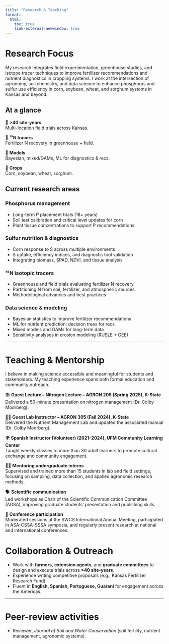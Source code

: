 ```yaml
---
title: "Research & Teaching"
format:
  html:
    toc: true
    link-external-newwindow: true
---
```


# Research Focus

My research integrates field experimentation, greenhouse studies, and isotope tracer techniques to improve fertilizer recommendations and nutrient diagnostics in cropping systems. I work at the intersection of agronomy, soil chemistry, and data science to enhance phosphorus and sulfur use efficiency in corn, soybean, wheat, and sorghum systems in Kansas and beyond.

## At a glance
:::: {.grid}
::: {.g-col-12 .g-col-md-6 .g-col-lg-3}
::: {.callout}
📍 **>40 site-years**  
Multi-location field trials across Kansas.
:::
:::

::: {.g-col-12 .g-col-md-6 .g-col-lg-3}
::: {.callout}
🧪 **¹⁵N tracers**  
Fertilizer N recovery in greenhouse + field.
:::
:::

::: {.g-col-12 .g-col-md-6 .g-col-lg-3}
::: {.callout}
🧮 **Models**  
Bayesian, mixed/GAMs, ML for diagnostics & recs.
:::
:::

::: {.g-col-12 .g-col-md-6 .g-col-lg-3}
::: {.callout}
🌾 **Crops**  
Corn, soybean, wheat, sorghum.
:::
:::
::::


## Current research areas
::: {.panel-tabset}
### Phosphorus management
- Long-term P placement trials (18+ years)  
- Soil test calibration and critical level updates for corn  
- Plant tissue concentrations to support P recommendations  

### Sulfur nutrition & diagnostics
- Corn response to S across multiple environments  
- S uptake, efficiency indices, and diagnostic tool validation  
- Integrating biomass, SPAD, NDVI, and tissue analysis  

### ¹⁵N isotopic tracers
- Greenhouse and field trials evaluating fertilizer N recovery  
- Partitioning N from soil, fertilizer, and atmospheric sources  
- Methodological advances and best practices  

### Data science & modeling
- Bayesian statistics to improve fertilizer recommendations  
- ML for nutrient prediction; decision trees for recs  
- Mixed models and GAMs for long-term data  
- Sensitivity analyses in erosion modeling (RUSLE + GEE)
:::


---

# Teaching & Mentorship

I believe in making science accessible and meaningful for students and stakeholders. My teaching experience spans both formal education and community outreach.

:::: {.grid}
::: {.g-col-6}
::: {.callout}
📚 **Guest Lecture – Nitrogen Lecture – AGRON 205 (Spring 2025), K-State**  
Delivered a 50-minute presentation on nitrogen management (Dr. Colby Moorberg).
:::
:::
::: {.g-col-6}
::: {.callout}
👩‍🏫 **Guest Lab Instructor – AGRON 305 (Fall 2024), K-State**  
Delivered the Nutrient Management Lab and updated the associated manual (Dr. Colby Moorberg).
:::
:::
::: {.g-col-6}
::: {.callout}
🌍 **Spanish Instructor (Volunteer) (2021–2024), UFM Community Learning Center**  
Taught weekly classes to more than 30 adult learners to promote cultural exchange and community engagement.
:::
:::
::: {.g-col-6}
::: {.callout}
🧑‍🔬 **Mentoring undergraduate interns**  
Supervised and trained more than 15 students in lab and field settings, focusing on sampling, data collection, and applied agronomic research methods.
:::
:::
::: {.g-col-6}
::: {.callout}
🗣️ **Scientific communication**  
Led workshops as Chair of the Scientific Communication Committee (AGSA), improving graduate students’ presentation and publishing skills.
:::
:::
::: {.g-col-6}
::: {.callout}
🎤 **Conference participation**  
Moderated sessions at the SWCS International Annual Meeting, participated in ASA-CSSA-SSSA symposia, and regularly present research at national and international conferences.
:::
:::
::::


# Collaboration & Outreach

- Work with **farmers**, **extension agents**, and **graduate committees** to design and execute trials across **>40 site-years**.  
- Experience writing competitive proposals (e.g., Kansas Fertilizer Research Fund).  
- Fluent in **English, Spanish, Portuguese, Guarani** for engagement across the Americas.

---

# Peer-review activities

- Reviewer, *Journal of Soil and Water Conservation* (soil fertility, nutrient management, agronomic systems).
